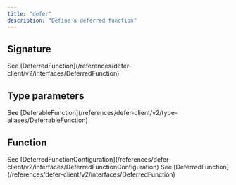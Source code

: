 ```yaml
---
title: "defer"
description: "Define a deferred function"
---
```


## Signature

<ResponseField name="defer" type="<F>(fn, config?): DeferredFunction<F>">
  See
  [DeferredFunction](/references/defer-client/v2/interfaces/DeferredFunction)
</ResponseField>

## Type parameters

<ResponseField name="F" type="extends DeferableFunction">
  See
  [DeferableFunction](/references/defer-client/v2/type-aliases/DeferrableFunction)
</ResponseField>

## Function

<ResponseField name="parameters">
  <ResponseField name="fn" type="F" />
  <ResponseField name="config" type="DeferredFunctionConfiguration">
    See
    [DeferredFunctionConfiguration](/references/defer-client/v2/interfaces/DeferredFunctionConfiguration)
  </ResponseField>
</ResponseField>

<ResponseField name="returns" type="DeferredFunction<F>">
  See
  [DeferredFunction](/references/defer-client/v2/interfaces/DeferredFunction)
</ResponseField>
